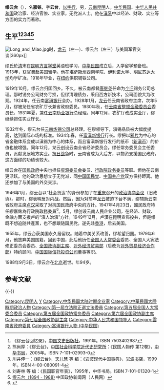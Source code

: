 {{Infobox Officeholder
|姓名=繆嘉銘
|圖像=File:繆嘉銘.jpg
|圖像大小=200px
|圖像說明=  
| 性別     = 
| 字       = 字雲台
| 號       = 
| 別名     = 
| 出生名   = 
| 出生日期 =1894年3月23日（光緒二十年二月十七日）
| 出生地點 = 
| 逝世日期 = 1988年9月3日
| 逝世地點 = 
| 死因     = 
| 墓地     = 
| 墓地座標 = 
| 籍貫     = 雲南昆明
| 國籍     = 
| 公民權   = 
| 政黨     = 
| 其他政黨 = 
| 身高     = 
| 配偶     = 
| 伴侶     = 
| 兒女     = 
| 父母     = 
| 親屬     = 
| 居住地   = 
| 學歷     = 
| 母校     = 
| 職業     = 
| 專業     = 
| 知名原因 = 
| 著作     = 
| 宗教信仰 = 
| 獲獎     = 
| 簽名     = 
| 腳註     = 
}}
'''缪云台'''（{{bd|1894年|3月23日|1988年|9月3日}}），名'''嘉铭'''，字'''云台'''，[[以字行|以字行]]，男，[[云南省|云南]][[昆明市|昆明]]人。[[中华民国|中华民国]]、[[中华人民共和国|中华人民共和国]]政治家、经济官僚、实业家，无党派人士。他在[[滇系军阀|滇系]]中以经济、财政、实业等方面的实力而著称。

== 生平<ref>《缪云台回忆录》，[[中国文史出版社|中国文史出版社]]，1991年。ISBN 7503402687</ref><ref>熊尚厚：《缪云台》，[[中国社会科学院近代史研究所|中国社会科学院近代史研究所]]：《民国人物传 第12卷》，[[中华书局|中华书局]]，2005年。ISBN 7-101-02993-0</ref><ref>川井伸一：《缪云台》，[[天儿慧|天儿慧]] 等 编：《岩波现代中国事典》，[[岩波书店|岩波书店]]，1999年。ISBN 4-00-080091-4</ref><ref>刘寿林 等 编：《民国职官年表》，1995年，中华书局。ISBN 7-101-01320-1</ref><ref>[http://cppcc.people.com.cn/GB/159119/9805413.html 缪云台（1894 - 1988)] {{Wayback|url=http://cppcc.people.com.cn/GB/159119/9805413.html |date=20200603190836 }} 中国政协新闻网（人民网）</ref> ==
[[File:Long_and_Miao.jpg|thumb]]时，[[龙云|龙云]]（左一）、缪云台（左三）与美国军官交谈|360px]]

缪氏於[[清朝|清]]末在[[昆明方言学堂|昆明方言学堂]]英语班学习，[[中华民国|中华民国]]成立后，入学留学预备班。1913年，获官费赴美国留学。他在[[堪薩斯州|堪萨斯州]]西南学院、[[伊利諾大學|伊利诺大学]]、[[明尼苏达大学|明尼苏达大学]]均学矿冶。1918年毕业，在[[纽约|纽约]]供职钢铁公司。

1919年10月，缪云台归国回乡。不久，被云南都督[[唐继尧|唐继尧]]任命为[[个旧市|个旧]]锡务公司总理。那时锡务公司财务亏损，但缪清理债务，采用西方新技术，公司面貌大为改观。1924年，任云南[[富滇银行_(民国时期)|富滇银行]]会办。1928年1月，[[龙云|龙云]]任云南省政府主席，次年5月，缪被龙任省农矿厅长兼省政府委员。1930年秋，任[[云南省整顿金融委员会|云南省整顿金融委员会]]委员长，1931年夏，兼任[[云南劝业银行|云南劝业银行]]总经理。同年12月，农矿厅改成实业厅，缪继续担任实业厅长。

1932年冬，缪云台任[[云南炼锡公司|云南炼锡公司]]总经理。在缪领导下，滇锡品质被大幅度提高，达到国际市场的标准。1934年春，任[[富滇新银行|富滇新银行]]行长。缪把以[[鸦片|鸦片]]为中心的省金融体系变成以滇锡为中心的体系，而且富滇新银行发行的纸币（[[新滇币|新滇币]]）的价值也被增强。同年12月，龙云创设云南全省经济委员会，缪任常务委员会主任委员，贡献发展地方实业。[[抗日战争|抗日战争]]时，云南省成为大后方，以物资支援国民政府，这方面缪的功绩也较大。

缪云台在[[国民政府|国民政府]]中央也担任[[资源委员会|资源委员会]]委员、[[行政院|行政院]][[政务委员|政务委员]]等职。但他在云南更活跃。他的政治思想立于无党派，同[[中国国民党|中国国民党]]、[[中国共产党|中国共产党]]双方保持距离。他还参加了与美国的外交交涉。

1946年1月，缪云台以“社会贤达”的身份参加了在[[重庆市|重庆]]召开的[[政治协商会议|政治协商会议]]（旧政协）。那时，缪表明反对内战。然后，因为对前年[[龙云|龙云]]被迫下台不满，缪辅助云南省政府主席[[卢汉|卢汉]]采取了对抗国民政府中央的方针。1947年4月23日，國民政府特任繆嘉銘為行政院[[政務委員|政務委員]]<ref name="民國史大事記">{{cite book |editors = 李新 總主編，[[中國社會科學院|中國社會科學院]]近代史研究所[[中華民國史|中華民國史]]研究室 編，韓信夫、姜克夫 主編 |title = 《中華民國史大事記》 |location = [[北京|北京]] |publisher = [[中華書局|中華書局]] |date = 2011年7月}}</ref>{{rp|8340}}。5月，缪创设[[云南人民企业公司|云南人民企业公司]]，在经济、财政、金融方面支援卢的“滇人治滇”方针。1949年12月，卢漢在昆明宣佈投共，但是缪既不想追随共產黨，也不想跟随国民党，遂先赴[[香港|香港]]，后去美国。

1955年，缪云台获美国永久居留权。随着中美关系改善，缪希望归国。1979年6月，他放弃美国国籍，回到中国，此后他历任[[全国人大常委会|全国人大常委会]]委员、全国人大宪法修正委员会委员、[[全国政协副主席|全国政协副主席]]、[[对外经济贸易部|对外经济贸易部]]（后改为[[对外贸易经济合作部|对外贸易经济合作部]]）特约顾问、[[中国国际信托投资公司|中国国际信托投资公司]]董事等职。

1988年9月3日，缪云台在[[北京市|北京]]逝世。年94岁。

== 参考文献 ==
{{Reflist}}
{{-}}
{{全国政协副主席}}
{{Yunnan topics}}
{{中華民國第一屆立法委員}}

{{DEFAULTSORT:Miao}}
[[Category:昆明人|Category:昆明人]]
[[Category:缪姓|Y]]
[[Category:中华民国大陆时期企业家|Category:中华民国大陆时期企业家]]
[[Category:中華民國大陸時期政治人物|Category:中華民國大陸時期政治人物]]
[[Category:第一屆立法院正選立法委員|Category:第一屆立法院正選立法委員]]
[[Category:第五届全国人大常委会委员|Category:第五届全国人大常委会委员]]
[[Category:第五届全国政协常务委员|Category:第五届全国政协常务委员]]
[[Category:第六届全国政协副主席|Category:第六届全国政协副主席]]
[[Category:第七届全国政协副主席|Category:第七届全国政协副主席]]
[[Category:中华人民共和国领导人|Category:中华人民共和国领导人]]
[[Category:雲南省政府委員|Category:雲南省政府委員]]
[[Category:富滇银行人物_(中华民国)|Category:富滇银行人物 (中华民国)]]